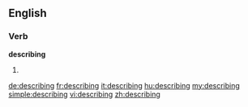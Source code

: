 ==English==

===Verb===
'''describing'''

# {{present participle of|describe}}

[[de:describing]]
[[fr:describing]]
[[it:describing]]
[[hu:describing]]
[[my:describing]]
[[simple:describing]]
[[vi:describing]]
[[zh:describing]]